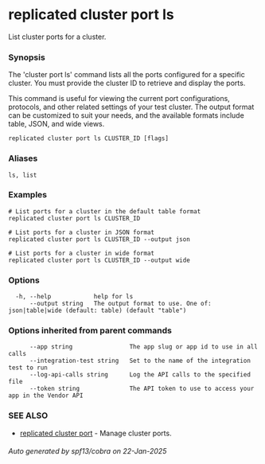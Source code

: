 # replicated cluster port ls

List cluster ports for a cluster.

### Synopsis

The 'cluster port ls' command lists all the ports configured for a specific cluster. You must provide the cluster ID to retrieve and display the ports.

This command is useful for viewing the current port configurations, protocols, and other related settings of your test cluster. The output format can be customized to suit your needs, and the available formats include table, JSON, and wide views.

```
replicated cluster port ls CLUSTER_ID [flags]
```

### Aliases

```
ls, list
```

### Examples

```
# List ports for a cluster in the default table format
replicated cluster port ls CLUSTER_ID

# List ports for a cluster in JSON format
replicated cluster port ls CLUSTER_ID --output json

# List ports for a cluster in wide format
replicated cluster port ls CLUSTER_ID --output wide
```

### Options

```
  -h, --help            help for ls
      --output string   The output format to use. One of: json|table|wide (default: table) (default "table")
```

### Options inherited from parent commands

```
      --app string                The app slug or app id to use in all calls
      --integration-test string   Set to the name of the integration test to run
      --log-api-calls string      Log the API calls to the specified file
      --token string              The API token to use to access your app in the Vendor API
```

### SEE ALSO

* [replicated cluster port](replicated-cli-cluster-port)	 - Manage cluster ports.

###### Auto generated by spf13/cobra on 22-Jan-2025
